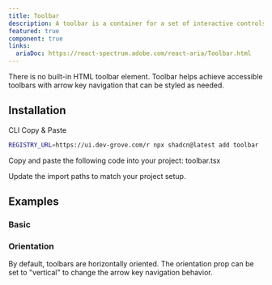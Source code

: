 ```yaml
---
title: Toolbar
description: A toolbar is a container for a set of interactive controls, such as buttons, dropdown menus, or checkboxes, with arrow key navigation.
featured: true
component: true
links:
  ariaDoc: https://react-spectrum.adobe.com/react-aria/Toolbar.html
---
```


There is no built-in HTML toolbar element. Toolbar helps achieve accessible toolbars with arrow key navigation that can be styled as needed.

<ComponentPreview name="toolbar-demo" />

## Installation

<Tabs defaultValue="cli">

<TabsList>
  <TabsTrigger value="cli">CLI</TabsTrigger>
  <TabsTrigger value="manual">Copy & Paste</TabsTrigger>
</TabsList>

<TabsContent value="cli">

```bash
REGISTRY_URL=https://ui.dev-grove.com/r npx shadcn@latest add toolbar
```

</TabsContent>

<TabsContent value="manual">

<Steps>

<Step>Copy and paste the following code into your project: toolbar.tsx</Step>

<ComponentSource name="toolbar" />

<Step>Update the import paths to match your project setup.</Step>

</Steps>

</TabsContent>

</Tabs>

## Examples

### Basic

<ComponentPreview name="toolbar-demo" />

### Orientation

By default, toolbars are horizontally oriented. The orientation prop can be set to "vertical" to change the arrow key navigation behavior.

<ComponentPreview name="toolbar-vertical" />

